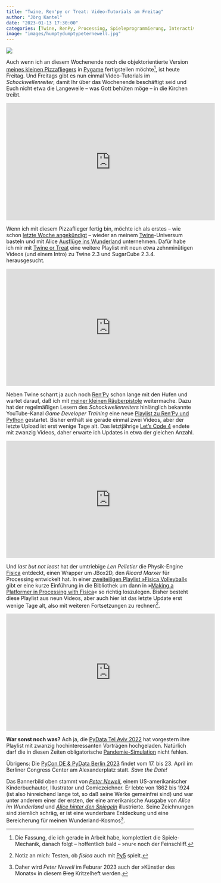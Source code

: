 ```yaml
---
title: "Twine, Ren'py or Treat: Video-Tutorials am Freitag"
author: "Jörg Kantel"
date: "2023-01-13 17:30:00"
categories: [Twine, RenPy, Processing, Spieleprogrammierung, Interactive Fiction]
image: "images/humptydumptypeternewell.jpg"
---
```


[![](images/humptydumptypeternewell-b.jpg)](https://americanliterature.com/author/lewis-carroll/book/through-the-looking-glass/summary)

Auch wenn ich an diesem Wochenende noch die objektorientierte Version [meines kleinen Pizzafliegers](https://kantel.github.io/posts/2023011001_pizzaplane_trailer/) in [Pygame](http://cognitiones.kantel-chaos-team.de/multimedia/spieleprogrammierung/pygame.html) fertigstellen möchte[^1], ist heute Freitag. Und Freitags gibt es nun einmal Video-Tutorials im *Schockwellenreiter*, damit Ihr über das Wochenende beschäftigt seid und Euch nicht etwa die Langeweile -- was Gott behüten möge -- in die Kirchen treibt.

[^1]: Die Fassung, die ich gerade in Arbeit habe, komplettiert die Spiele-Mechanik, danach folgt -- hoffentlich bald -- »nur« noch der Feinschliff.

<iframe width="560" height="315" src="https://www.youtube.com/embed/37IT-8GQNpM" title="YouTube video player" frameborder="0" allow="accelerometer; autoplay; clipboard-write; encrypted-media; gyroscope; picture-in-picture; web-share" allowfullscreen></iframe>

Wenn ich mit diesem Pizzaflieger fertig bin, möchte ich als erstes -- wie schon [letzte Woche angekündigt](https://kantel.github.io/posts/2023010601_twine_und_statische_seiten/) -- wieder an meinem [Twine](http://cognitiones.kantel-chaos-team.de/multimedia/spieleprogrammierung/twine2.html)-Universum basteln und mit Alice [Ausflüge ins Wunderland](http://blog.schockwellenreiter.de/2022/09/2022090601.html) unternehmen. Dafür habe ich mir mit [Twine or Treat](https://www.youtube.com/playlist?list=PLujRcYYssj76Q_seiXpXnXxzpj1fULa0s) eine weitere Playlist mit neun etwa zehnminütigen Videos (und einem Intro) zu Twine 2.3 und SugarCube 2.3.4. herausgesucht.

<iframe width="560" height="315" src="https://www.youtube.com/embed/uA1tEBUjrkg" title="YouTube video player" frameborder="0" allow="accelerometer; autoplay; clipboard-write; encrypted-media; gyroscope; picture-in-picture; web-share" allowfullscreen></iframe>

Neben Twine scharrt ja auch noch [Ren'Py](http://cognitiones.kantel-chaos-team.de/multimedia/spieleprogrammierung/renpy.html) schon lange mit den Hufen und wartet darauf, daß ich mit [meiner kleinen Räuberpistole](https://kantel.github.io/posts/20221222201_renpy_app/) weitermache. Dazu hat der regelmäßigen Lesern des *Schockwellenreiters* hinlänglich bekannte YouTube-Kanal *Game Developer Training* eine neue [Playlist zu Ren'Py und Python](https://www.youtube.com/playlist?list=PLKdE0Vv4UA59nK0yYR1ryGrT3AtgdGYg5) gestartet. Bisher enthält sie gerade einmal zwei Videos, aber der letzte Upload ist erst wenige Tage alt. Das letztjährige [Let's Code 4](https://www.youtube.com/playlist?list=PLKdE0Vv4UA59rd1g9ipzIlAklvfmH5cjE) endete mit zwanzig Videos, daher erwarte ich Updates in etwa der gleichen Anzahl.

<iframe width="560" height="315" src="https://www.youtube.com/embed/gYodPl_wvzY" title="YouTube video player" frameborder="0" allow="accelerometer; autoplay; clipboard-write; encrypted-media; gyroscope; picture-in-picture; web-share" allowfullscreen></iframe>

Und *last but not least* hat der umtriebige *Len Pelletier* die Physik-Engine [Fisica](http://www.ricardmarxer.com/fisica/) entdeckt, einen Wrapper um JBox2D, den *Ricard Marxer* für Processing entwickelt hat. In einer [zweiteiligen Playlist »Fisica Volleyball«](https://www.youtube.com/playlist?list=PL__Tph-7Dyp0d4_iUA_RBb5AwsRJxJv2u) gibt er eine kurze Einführung in die Bibliothek um dann in »[Making a Platformer in Processing with Fisica](https://www.youtube.com/playlist?list=PL__Tph-7Dyp0yifP3b3-GZBz9TRW128xa)« so richtig loszulegen. Bisher besteht diese Playlist aus neun Videos, aber auch hier ist das letzte Update erst wenige Tage alt, also mit weiteren Fortsetzungen zu rechnen[^2].

[^2]: Notiz an mich: Testen, ob *fisica* auch mit [Py5](http://cognitiones.kantel-chaos-team.de/programmierung/creativecoding/processing/py5.html) spielt.

<iframe width="560" height="315" src="https://www.youtube.com/embed/WcIczCxcH2g" title="YouTube video player" frameborder="0" allow="accelerometer; autoplay; clipboard-write; encrypted-media; gyroscope; picture-in-picture; web-share" allowfullscreen></iframe>

**War sonst noch was?** Ach ja, die [PyData Tel Aviv 2022](https://www.youtube.com/playlist?list=PLGVZCDnMOq0p6o_fjjdNPqy1rps49z2S0) hat vorgestern ihre Playlist mit zwanzig hochinteressanten Vorträgen hochgeladen. Natürlich darf die in diesen Zeiten obligatorische [Pandemie-Simulation](https://www.youtube.com/watch?v=WcIczCxcH2g) nicht fehlen.

Übrigens: Die [PyCon DE & PyData Berlin 2023](https://2023.pycon.de/) findet vom 17. bis 23. April im Berliner Congress Center am Alexanderplatz statt. *Save the Date!*

Das Bannerbild oben stammt von *[Peter Newell](https://de.wikipedia.org/wiki/Peter_Sheaf_Hersey_Newell)*, einem US-amerikanischer Kinderbuchautor, Illustrator und Comiczeichner. Er lebte von 1862 bis 1924 (ist also hinreichend lange tot, so daß seine Werke gemeinfrei sind) und war unter anderem einer der ersten, der eine amerikanische Ausgabe von *Alice im Wunderland* und *[Alice hinter den Spiegeln](https://commons.wikimedia.org/wiki/Category:Peter_Newell%27s_illustrations_of_Through_the_Looking-Glass_and_What_Alice_Found_There)* illustrierte. Seine Zeichnungen sind ziemlich schräg, er ist eine wunderbare Entdeckung und eine Bereicherung für meinen Wunderland-Kosmos[^3].

[^3]: Daher wird *Peter Newell* im Feburar 2023 auch der »Künstler des Monats« in diesem ~~Blog~~ Kritzelheft werden.